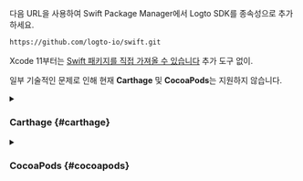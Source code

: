 다음 URL을 사용하여 Swift Package Manager에서 Logto SDK를 종속성으로 추가하세요.

```bash
https://github.com/logto-io/swift.git
```

Xcode 11부터는 [Swift 패키지를 직접 가져올 수 있습니다](https://developer.apple.com/documentation/swift_packages/adding_package_dependencies_to_your_app) 추가 도구 없이.

일부 기술적인 문제로 인해 현재 **Carthage** 및 **CocoaPods**는 지원하지 않습니다.

<details>

<summary>

### Carthage \{#carthage}

</summary>

Carthage는 [빌드를 위해 `xcodeproj` 파일이 필요합니다](https://github.com/Carthage/Carthage/issues/1226#issuecomment-290931385), 하지만 네이티브 소셜 플러그인을 위한 바이너리 타겟을 사용하고 있기 때문에 `swift package generate-xcodeproj`는 실패를 보고할 것입니다. 나중에 해결책을 찾도록 하겠습니다.

</details>

<details>

<summary>

### CocoaPods \{#cocoapods}

</summary>

CocoaPods는 [로컬 종속성](https://github.com/CocoaPods/CocoaPods/issues/3276) 및 모노레포를 지원하지 않으므로, 이 저장소에 대한 `.podspec`을 생성하기 어렵습니다.

</details>
